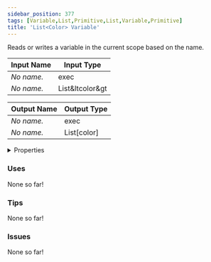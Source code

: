 ```yaml
---
sidebar_position: 377
tags: [Variable,List,Primitive,List,Variable,Primitive]
title: 'List<Color> Variable'
---
```


Reads or writes a variable in the current scope based on the name.




<EsbSvg />

| Input Name | Input Type |
|-----------|-----------|
| *No name.* | exec |
| *No name.* | List&ltcolor&gt |

| Output Name | Output Type |
|-----------|-----------|
| *No name.* | exec |
| *No name.* | List[color] |


<details>
  <summary>Properties</summary>
  <div>
    <div>
    <table>
      <thead>
        <tr>
          <th>Is beta required?</th>
          <th>❌</th>
        </tr>
        <tr>
          <th>Is this chip a trolling risk?</th>
          <th>❌</th>
        </tr>
        <tr>
          <th>Is this chip a role assignment risk?</th>
          <th>❌</th>
        </tr>
        <tr>
          <th>Chip UUID</th>
          <th>9216dded-da74-49a7-a327-5750f4809787</th>
        </tr>
      </thead>
    </table>
    </div>
  </div>
</details>

### Uses

None so far!

### Tips

None so far!

### Issues

None so far!